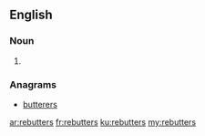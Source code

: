 ==English==

===Noun===
{{head|en|noun plural form}}

# {{plural of|rebutter|lang=en}}

===Anagrams===
* [[butterers#English|butterers]]

[[ar:rebutters]]
[[fr:rebutters]]
[[ku:rebutters]]
[[my:rebutters]]